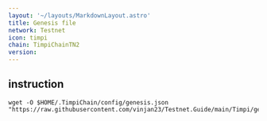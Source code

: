 ```yaml
---
layout: '~/layouts/MarkdownLayout.astro'
title: Genesis file
network: Testnet
icon: timpi
chain: TimpiChainTN2
version: 
---
```

## instruction

```
wget -O $HOME/.TimpiChain/config/genesis.json "https://raw.githubusercontent.com/vinjan23/Testnet.Guide/main/Timpi/genesis.json"
```
